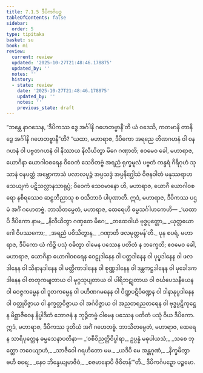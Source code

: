 ```yaml
---
title: 7.1.5 ဒီပိကင်္ဂပဉှ
tableOfContents: false
sidebar:
  order: 5
type: tipitaka
basket: su
book: mi
review:
  current: review
  updated: '2025-10-27T21:48:46.178875'
  updated_by: ''
  notes: ''
  history:
  - state: review
    date: '2025-10-27T21:48:46.178875'
    updated_by: ''
    notes: ''
    previous_state: draft
---
```



<ReviewStatus review={frontmatter.review} showDetails={true} />

<HypothesisAnnotation frontmatter={frontmatter} />

<DynamicBreadcrumb />

<Division number="229" book="mi" e="ch" v="28">

<Paragraph number="1676" book="mi">
“ဘန္တေ နာဂသေန, ‘ဒီပိကဿ ဒွေ အင်္ဂါနိ ဂဟေတဗ္ဗာနီ’တိ ယံ ဝဒေသိ, ကတမာနိ တာနိ ဒွေ အင်္ဂါနိ ဂဟေတဗ္ဗာနီ”တိ? “ယထာ, မဟာရာဇ, ဒီပိကော အရညေ တိဏဂဟနံ ဝါ ဝနဂဟနံ ဝါ ပဗ္ဗတဂဟနံ ဝါ နိဿာယ နိလီယိတွာ မိဂေ ဂဏှာတိ; ဧဝမေဝ ခေါ, မဟာရာဇ, ယောဂိနာ ယောဂါဝစရေန ဝိဝေကံ သေဝိတဗ္ဗံ အရညံ ရုက္ခမူလံ ပဗ္ဗတံ ကန္ဒရံ ဂိရိဂုဟံ သုသာနံ ဝနပတ္ထံ အဗ္ဘောကာသံ ပလာလပုဉ္ဇံ အပ္ပသဒ္ဒံ အပ္ပနိဂ္ဃေါသံ ဝိဇနဝါတံ မနုဿရာဟသေယျကံ ပဋိသလ္လာနသာရုပ္ပံ; ဝိဝေကံ သေဝမာနော ဟိ, မဟာရာဇ, ယောဂီ ယောဂါဝစရော နစိရဿေဝ ဆဠဘိညာသု စ ဝသိဘာဝံ ပါပုဏာတိ. ဣဒံ, မဟာရာဇ, ဒီပိကဿ ပဌမံ အင်္ဂံ ဂဟေတဗ္ဗံ. ဘာသိတမ္ပေတံ, မဟာရာဇ, ထေရေဟိ ဓမ္မသင်္ဂါဟကေဟိ—
</Paragraph>

<Paragraph number="1677" type="verses" book="mi">
_‘ယထာပိ ဒီပိကော နာမ,_  
_နိလီယိတွာ ဂဏှတေ မိဂေ;_  
_တထေဝါယံ ဗုဒ္ဓပုတ္တော,_  
_ယုတ္တယောဂေါ ဝိပဿကော;_  
_အရညံ ပဝိသိတွာန,_  
_ဂဏှာတိ ဖလမုတ္တမန်’တိ._  

</Paragraph>

<Paragraph number="1678" book="mi">
ပုန စပရံ, မဟာရာဇ, ဒီပိကော ယံ ကိဉ္စိ ပသုံ ဝဓိတွာ ဝါမေန ပဿေန ပတိတံ န ဘက္ခေတိ; ဧဝမေဝ ခေါ, မဟာရာဇ, ယောဂိနာ ယောဂါဝစရေန ဝေဠုဒါနေန ဝါ ပတ္တဒါနေန ဝါ ပုပ္ဖဒါနေန ဝါ ဖလဒါနေန ဝါ သိနာနဒါနေန ဝါ မတ္တိကာဒါနေန ဝါ စုဏ္ဏဒါနေန ဝါ ဒန္တကဋ္ဌဒါနေန ဝါ မုခေါဒကဒါနေန ဝါ စာတုကမျတာယ ဝါ မုဂ္ဂသုပျတာယ ဝါ ပါရိဘဋျတာယ ဝါ ဇင်္ဃပေသနီယေန ဝါ ဝေဇ္ဇကမ္မေန ဝါ ဒူတကမ္မေန ဝါ ပဟိဏဂမနေန ဝါ ပိဏ္ဍပဋိပိဏ္ဍေန ဝါ ဒါနာနုပ္ပဒါနေန ဝါ ဝတ္ထုဝိဇ္ဇာယ ဝါ နက္ခတ္တဝိဇ္ဇာယ ဝါ အင်္ဂဝိဇ္ဇာယ ဝါ အညတရညတရေန ဝါ ဗုဒ္ဓပ္ပဋိကုဋ္ဌေန မိစ္ဆာဇီဝေန နိပ္ဖါဒိတံ ဘောဇနံ န ဘုဉ္ဇိတဗ္ဗံ ဝါမေန ပဿေန ပတိတံ ပသုံ ဝိယ ဒီပိကော. ဣဒံ, မဟာရာဇ, ဒီပိကဿ ဒုတိယံ အင်္ဂံ ဂဟေတဗ္ဗံ. ဘာသိတမ္ပေတံ, မဟာရာဇ, ထေရေန သာရိပုတ္တေန ဓမ္မသေနာပတိနာ—
</Paragraph>

<Paragraph number="1679" type="verses" book="mi">
_‘ဝစီဝိညတ္တိဝိပ္ဖါရာ,_  
ဥပ္ပန္နံ မဓုပါယသံ;_  
_သစေ ဘုတ္တော ဘဝေယျာဟံ,_  
_သာဇီဝေါ ဂရဟိတော မမ._  

</Paragraph>

<Paragraph number="1680" type="verses" book="mi">
_ယဒိပိ မေ အန္တဂုဏံ,_  
_နိက္ခမိတွာ ဗဟီ စရေ;_  
_နေဝ ဘိန္ဒေယျမာဇီဝံ,_  
_စဇမာနောပိ ဇီဝိတန်’”တိ._  


</Paragraph>
</Division>

<Paragraph number="1681" type="center" book="mi">
ဒီပိကင်္ဂပဉှော ပဉ္စမော.
</Paragraph>